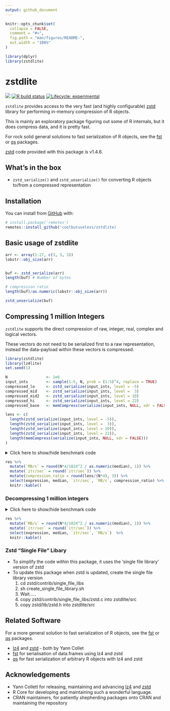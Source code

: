 ```yaml
---
output: github_document
---
```


<!-- README.md is generated from README.Rmd. Please edit that file -->

```r
knitr::opts_chunk$set(
  collapse = FALSE,
  comment = "#>",
  fig.path = "man/figures/README-",
  out.width = "100%"
)

library(dplyr)
library(zstdlite)
```

# zstdlite

<!-- badges: start -->
![](https://img.shields.io/badge/cool-useless-green.svg)
[![R build status](https://github.com/coolbutuseless/zstdlite/workflows/R-CMD-check/badge.svg)](https://github.com/coolbutuseless/zstdlite/actions)
[![Lifecycle: experimental](https://img.shields.io/badge/lifecycle-experimental-orange.svg)](https://www.tidyverse.org/lifecycle/#experimental)
<!-- badges: end -->

`zstdlite` provides access to the very fast (and highly configurable) 
 [zstd](https://github.com/facebook/zstd) library for performing in-memory compression of 
R objects.

This is mainly an exploratory package figuring out some of R internals, but 
it does compress data, and it is pretty fast.

For rock solid general solutions to fast serialization of R objects, see the 
[fst](https://github.com/fstpackage/fst) or [qs](https://cran.r-project.org/package=qs) packages.

[zstd](https://github.com/facebook/zstd) code provided with this package is v1.4.6.

## What's in the box

* `zstd_serialize()` and `zstd_unserialize()` for converting R objects to/from
  a compressed representation

## Installation

You can install from [GitHub](https://github.com/coolbutuseless/zstdlite) with:

``` r
# install.package('remotes')
remotes::install_github('coolbutuseless/zstdlite)
```

## Basic usage of zstdlite

```r
arr <- array(1:27, c(3, 3, 3))
lobstr::obj_size(arr)


buf <- zstd_serialize(arr)
length(buf) # Number of bytes

# compression ratio
length(buf)/as.numeric(lobstr::obj_size(arr))

zstd_unserialize(buf)
```





## Compressing 1 million Integers

`zstdlite` supports the direct compression of raw, integer, real, complex and logical vectors.

These vectors do not need to be serialized first to a raw representation, instead
the data-payload within these vectors is compressed.

```r
library(zstdlite)
library(lz4lite)
set.seed(1)

N                 <- 1e6
input_ints        <- sample(1:5, N, prob = (1:5)^4, replace = TRUE)
compressed_lo     <- zstd_serialize(input_ints, level = -5)
compressed_mid    <- zstd_serialize(input_ints, level =  3)
compressed_mid2   <- zstd_serialize(input_ints, level = 10)
compressed_hi     <- zstd_serialize(input_ints, level = 22)
compressed_base   <- memCompress(serialize(input_ints, NULL, xdr = FALSE))
```


```r
lens <- c(
  length(zstd_serialize(input_ints, level = -5)),
  length(zstd_serialize(input_ints, level =  3)),
  length(zstd_serialize(input_ints, level = 10)),
  length(zstd_serialize(input_ints, level = 22)),
  length(memCompress(serialize(input_ints, NULL, xdr = FALSE)))
)
```



<details>
<summary> Click here to show/hide benchmark code </summary>

```r
library(zstdlite)

res <- bench::mark(
  zstd_serialize(input_ints, level =  -5),
  zstd_serialize(input_ints, level =   3),
  zstd_serialize(input_ints, level =  10),
  zstd_serialize(input_ints, level =  22),
  memCompress(serialize(input_ints, NULL, xdr = FALSE)),
  check = FALSE
)
```
</details>


```r
res %>% 
  mutate(`MB/s` = round(N*4/1024^2 / as.numeric(median), 1)) %>%
  mutate(`itr/sec` = round(`itr/sec`)) %>%
  mutate(compression_ratio = round(lens/(N*4), 3)) %>%
  select(expression, median, `itr/sec`, `MB/s`, compression_ratio) %>%
  knitr::kable()
```


### Decompressing 1 million integers


<details>
<summary> Click here to show/hide benchmark code </summary>

```r
res <- bench::mark(
  zstd_unserialize(compressed_lo),
  zstd_unserialize(compressed_mid2),
  zstd_unserialize(compressed_hi),
  unserialize(memDecompress(compressed_base, type = 'gzip')),
  check = TRUE
)
```

</details>

```r
res %>% 
  mutate(`MB/s` = round(N*4/1024^2 / as.numeric(median), 1)) %>%
  mutate(`itr/sec` = round(`itr/sec`)) %>%
  select(expression, median, `itr/sec`, `MB/s`)  %>%
  knitr::kable()
```



### Zstd "Single File" Libary

* To simplify the code within this package, it uses the 'single file library' version of zstd
* To update this package when zstd is updated, create the single file library version
    1. cd zstd/contrib/single_file_libs
    2. sh create_single_file_library.sh
    3. Wait.....
    4. copy zstd/contrib/single_file_libs/zstd.c into zstdlite/src
    5. copy zstd/lib/zstd.h into zstdlite/src

## Related Software


For a more general solution to fast serialization of R objects, see the 
[fst](https://github.com/fstpackage/fst) or [qs](https://cran.r-project.org/package=qs) packages.

* [lz4](https://github.com/lz4/lz4) and [zstd](https://github.com/facebook/zstd) - both by Yann Collet
* [fst](https://github.com/fstpackage/fst) for serialisation of data.frames using
  lz4 and zstd
* [qs](https://cran.r-project.org/package=qs) for fast serialization of arbitrary R objects
  with lz4 and zstd

## Acknowledgements

* Yann Collett for releasing, maintaining and advancing 
[lz4](https://github.com/lz4/lz4) and [zstd](https://github.com/facebook/zstd)
* R Core for developing and maintaining such a wonderful language.
* CRAN maintainers, for patiently shepherding packages onto CRAN and maintaining
  the repository

